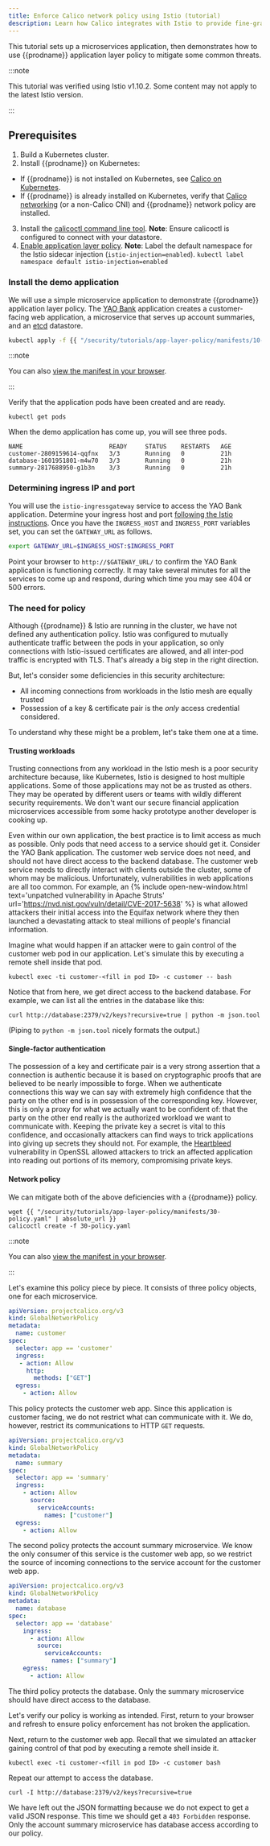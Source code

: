 ```yaml
---
title: Enforce Calico network policy using Istio (tutorial)
description: Learn how Calico integrates with Istio to provide fine-grained access control using Calico network policies enforced within the service mesh and network layer.
---
```


This tutorial sets up a microservices application, then demonstrates how to use {{prodname}} application layer policy to mitigate some common threats.

:::note

This tutorial was verified using Istio v1.10.2. Some content may not apply to the latest Istio version.

:::

## Prerequisites

1. Build a Kubernetes cluster.
2. Install {{prodname}} on Kubernetes:
  - If {{prodname}} is not installed on Kubernetes, see [Calico on Kubernetes](../../getting-started/kubernetes/quickstart.mdx).
  - If {{prodname}} is already installed on Kubernetes, verify that [Calico networking](../../networking/index.mdx) (or a non-Calico CNI) and {{prodname}} network policy are installed.
3. Install the [calicoctl command line tool](../../maintenance/calicoctl/install.mdx).
  **Note**: Ensure calicoctl is configured to connect with your datastore.
4. [Enable application layer policy](app-layer-policyindex.mdx).
  **Note**: Label the default namespace for the Istio sidecar injection (`istio-injection=enabled`).
  `kubectl label namespace default istio-injection=enabled`

### Install the demo application

We will use a simple microservice application to demonstrate {{prodname}}
application layer policy.  The [YAO Bank](https://github.com/projectcalico/yaobank) application creates a
customer-facing web application, a microservice that serves up account
summaries, and an [etcd](https://github.com/coreos/etcd) datastore.

```bash
kubectl apply -f {{ "/security/tutorials/app-layer-policy/manifests/10-yaobank.yaml" | absolute_url }}
```

:::note

You can also
[view the manifest in your browser](/security/tutorials/app-layer-policy/manifests/10-yaobank.yaml).

:::

Verify that the application pods have been created and are ready.

    kubectl get pods

When the demo application has come up, you will see three pods.

```
NAME                        READY     STATUS    RESTARTS   AGE
customer-2809159614-qqfnx   3/3       Running   0          21h
database-1601951801-m4w70   3/3       Running   0          21h
summary-2817688950-g1b3n    3/3       Running   0          21h
```


### Determining ingress IP and port

You will use the `istio-ingressgateway` service to access the YAO Bank
application. Determine your ingress host and port [following the Istio instructions](https://istio.io/docs/tasks/traffic-management/ingress/ingress-control/#determining-the-ingress-ip-and-ports). Once you have the `INGRESS_HOST` and `INGRESS_PORT` variables set, you can
set the `GATEWAY_URL` as follows.

```bash
export GATEWAY_URL=$INGRESS_HOST:$INGRESS_PORT
```

Point your browser to `http://$GATEWAY_URL/` to confirm the YAO Bank application is functioning
correctly.  It may take several minutes for all the services to come up and respond, during which
time you may see 404 or 500 errors.

### The need for policy

Although {{prodname}} & Istio are running in the cluster, we have not defined any authentication
policy. Istio was configured to mutually authenticate traffic between the pods in your application,
so only connections with Istio-issued certificates are allowed, and all inter-pod traffic is encrypted with TLS.  That's already a big step in the right direction.

But, let's consider some deficiencies in this security architecture:

 * All incoming connections from workloads in the Istio mesh are equally trusted
 * Possession of a key & certificate pair is the *only* access credential considered.

To understand why these might be a problem, let's take them one at a time.

#### Trusting workloads

Trusting connections from any workload in the Istio mesh is a poor security architecture because,
like Kubernetes, Istio is designed to host multiple applications.  Some of those applications may
not be as trusted as others.  They may be operated by different users or teams with wildly different
security requirements.  We don't want our secure financial application microservices accessible from
some hacky prototype another developer is cooking up.

Even within our own application, the best practice is to limit access as much
as possible.  Only pods that need access to a service should get it.  Consider
the YAO Bank application.  The customer web service does not need, and should
not have direct access to the backend database.  The customer web service needs
to directly interact with clients outside the cluster, some of whom may be
malicious.  Unfortunately, vulnerabilities in web applications are all too
common.  For example, an {% include open-new-window.html text='unpatched
vulnerability in Apache Struts'
url='https://nvd.nist.gov/vuln/detail/CVE-2017-5638' %} is what allowed
attackers their initial access into the Equifax network where they then
launched a devastating attack to steal millions of people's financial
information.

Imagine what would happen if an attacker were to gain control of the customer web pod in our
application. Let's simulate this by executing a remote shell inside that pod.

    kubectl exec -ti customer-<fill in pod ID> -c customer -- bash

Notice that from here, we get direct access to the backend database.  For example, we can list all the entries in the database like this:

    curl http://database:2379/v2/keys?recursive=true | python -m json.tool

(Piping to `python -m json.tool` nicely formats the output.)

#### Single-factor authentication

The possession of a key and certificate pair is a very strong assertion that a
connection is authentic because it is based on cryptographic proofs that are
believed to be nearly impossible to forge.  When we authenticate connections
this way we can say with extremely high confidence that the party on the other
end is in possession of the corresponding key. However, this is only a proxy
for what we actually want to be confident of: that the party on the other end
really is the authorized workload we want to communicate with.  Keeping the
private key a secret is vital to this confidence, and occasionally attackers
can find ways to trick applications into giving up secrets they should not.
For example, the [Heartbleed](http://heartbleed.com) vulnerability in OpenSSL allowed attackers to
trick an affected application into reading out portions of its memory,
compromising private keys.

#### Network policy

We can mitigate both of the above deficiencies with a {{prodname}} policy.

    wget {{ "/security/tutorials/app-layer-policy/manifests/30-policy.yaml" | absolute_url }}
    calicoctl create -f 30-policy.yaml

:::note

You can also
[view the manifest in your browser](/security/tutorials/app-layer-policy/manifests/30-policy.yaml).

:::

Let's examine this policy piece by piece.  It consists of three policy objects, one for each
microservice.

```yaml
apiVersion: projectcalico.org/v3
kind: GlobalNetworkPolicy
metadata:
  name: customer
spec:
  selector: app == 'customer'
  ingress:
   - action: Allow
     http:
       methods: ["GET"]
  egress:
    - action: Allow
```


This policy protects the customer web app.  Since this application is customer facing, we do not
restrict what can communicate with it.  We do, however, restrict its communications to HTTP `GET`
requests.

```yaml
apiVersion: projectcalico.org/v3
kind: GlobalNetworkPolicy
metadata:
  name: summary
spec:
  selector: app == 'summary'
  ingress:
    - action: Allow
      source:
        serviceAccounts:
          names: ["customer"]
  egress:
    - action: Allow
```


The second policy protects the account summary microservice.  We know the only consumer of this
service is the customer web app, so we restrict the source of incoming connections to the service
account for the customer web app.

```yaml
apiVersion: projectcalico.org/v3
kind: GlobalNetworkPolicy
metadata:
  name: database
spec:
  selector: app == 'database'
    ingress:
      - action: Allow
        source:
          serviceAccounts:
            names: ["summary"]
    egress:
      - action: Allow
```


The third policy protects the database.  Only the summary microservice should have direct access to
the database.

Let's verify our policy is working as intended.  First, return to your browser and refresh to
ensure policy enforcement has not broken the application.

Next, return to the customer web app.  Recall that we simulated an attacker gaining control of that
pod by executing a remote shell inside it.

    kubectl exec -ti customer-<fill in pod ID> -c customer bash

Repeat our attempt to access the database.

    curl -I http://database:2379/v2/keys?recursive=true

We have left out the JSON formatting because we do not expect to get a valid JSON response. This
time we should get a `403 Forbidden` response.  Only the account summary microservice has database
access according to our policy.
